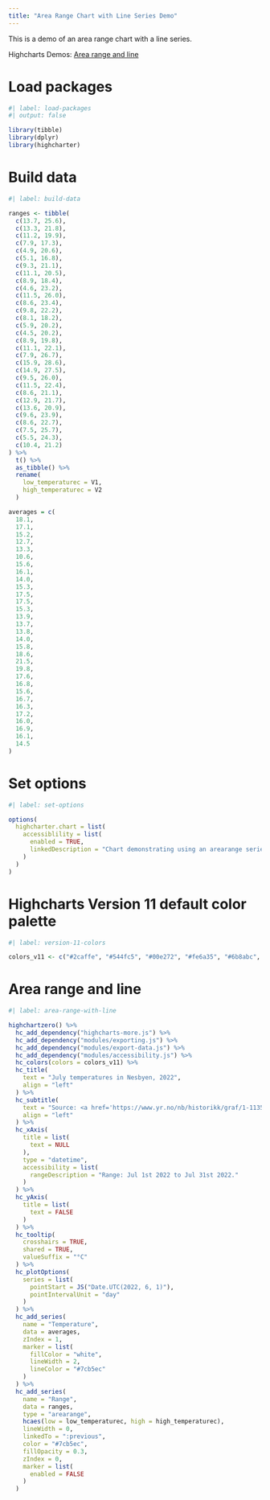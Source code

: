 ```yaml
---
title: "Area Range Chart with Line Series Demo"
---
```


This is a demo of an area range chart with a line series.

Highcharts Demos: [Area range and line](https://www.highcharts.com/demo/arearange-line)

# Load packages

```r
#| label: load-packages
#| output: false

library(tibble)
library(dplyr)
library(highcharter)
```

# Build data

```r
#| label: build-data

ranges <- tibble(
  c(13.7, 25.6),
  c(13.3, 21.8),
  c(11.2, 19.9),
  c(7.9, 17.3),
  c(4.9, 20.6),
  c(5.1, 16.8),
  c(9.3, 21.1),
  c(11.1, 20.5),
  c(8.9, 18.4),
  c(4.6, 23.2),
  c(11.5, 26.0),
  c(8.6, 23.4),
  c(9.8, 22.2),
  c(8.1, 18.2),
  c(5.9, 20.2),
  c(4.5, 20.2),
  c(8.9, 19.8),
  c(11.1, 22.1),
  c(7.9, 26.7),
  c(15.9, 28.6),
  c(14.9, 27.5),
  c(9.5, 26.0),
  c(11.5, 22.4),
  c(8.6, 21.1),
  c(12.9, 21.7),
  c(13.6, 20.9),
  c(9.6, 23.9),
  c(8.6, 22.7),
  c(7.5, 25.7),
  c(5.5, 24.3),
  c(10.4, 21.2)
) %>% 
  t() %>% 
  as_tibble() %>% 
  rename(
    low_temperaturec = V1,
    high_temperaturec = V2
  )

averages = c(
  18.1,
  17.1,
  15.2,
  12.7,
  13.3,
  10.6,
  15.6,
  16.1,
  14.0,
  15.3,
  17.5,
  17.5,
  15.3,
  13.9,
  13.7,
  13.8,
  14.0,
  15.8,
  18.6,
  21.5,
  19.8,
  17.6,
  16.8,
  15.6,
  16.7,
  16.3,
  17.2,
  16.0,
  16.9,
  16.1,
  14.5
)
```

# Set options

```r
#| label: set-options

options(
  highcharter.chart = list(
    accessiblility = list(
      enabled = TRUE,
      linkedDescription = "Chart demonstrating using an arearange series in combination with a line series. In this case, the arearange series is used to visualize the temperature range per day, while the line series shows the average temperature."
    )
  )
)
```

# Highcharts Version 11 default color palette

```r
#| label: version-11-colors

colors_v11 <- c("#2caffe", "#544fc5", "#00e272", "#fe6a35", "#6b8abc", "#d568fb", "#2ee0ca", "#fa4b42", "#feb56a", "#91e8e1")
```

# Area range and line

```r
#| label: area-range-with-line

highchartzero() %>% 
  hc_add_dependency("highcharts-more.js") %>% 
  hc_add_dependency("modules/exporting.js") %>%
  hc_add_dependency("modules/export-data.js") %>%
  hc_add_dependency("modules/accessibility.js") %>%
  hc_colors(colors = colors_v11) %>% 
  hc_title(
    text = "July temperatures in Nesbyen, 2022",
    align = "left"
  ) %>% 
  hc_subtitle(
    text = "Source: <a href='https://www.yr.no/nb/historikk/graf/1-113585/Norge/Viken/Nesbyen/Nesbyen?q=2022-07'>YR</a>",
    align = "left"
  ) %>% 
  hc_xAxis(
    title = list(
      text = NULL
    ),
    type = "datetime",
    accessibility = list(
      rangeDescription = "Range: Jul 1st 2022 to Jul 31st 2022."
    )
  ) %>% 
  hc_yAxis(
    title = list(
      text = FALSE
    )
  ) %>% 
  hc_tooltip(
    crosshairs = TRUE,
    shared = TRUE,
    valueSuffix = "°C"
  ) %>% 
  hc_plotOptions(
    series = list(
      pointStart = JS("Date.UTC(2022, 6, 1)"),
      pointIntervalUnit = "day"
    )
  ) %>% 
  hc_add_series(
    name = "Temperature",
    data = averages,
    zIndex = 1,
    marker = list(
      fillColor = "white",
      lineWidth = 2,
      lineColor = "#7cb5ec"
    )
  ) %>% 
  hc_add_series(
    name = "Range",
    data = ranges,
    type = "arearange",
    hcaes(low = low_temperaturec, high = high_temperaturec),
    lineWidth = 0,
    linkedTo = ":previous",
    color = "#7cb5ec",
    fillOpacity = 0.3,
    zIndex = 0,
    marker = list(
      enabled = FALSE
    )
  )
```
